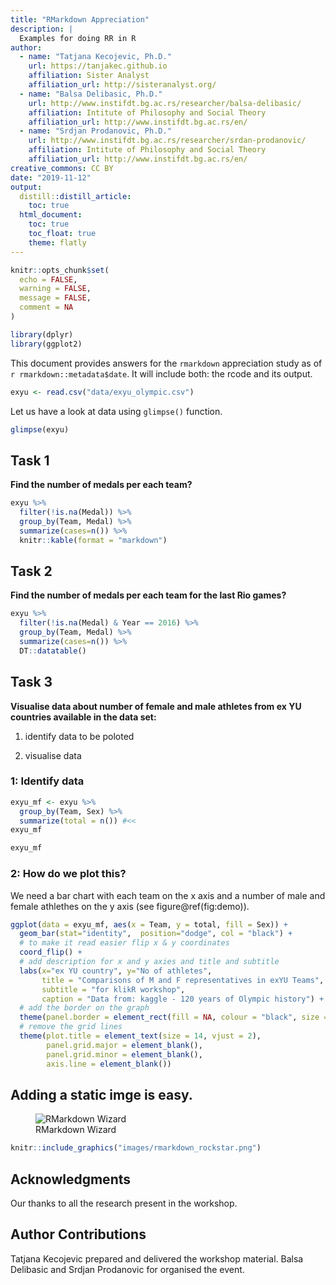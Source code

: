 ```yaml
---
title: "RMarkdown Appreciation"
description: |
  Examples for doing RR in R
author: 
  - name: "Tatjana Kecojevic, Ph.D."
    url: https://tanjakec.github.io
    affiliation: Sister Analyst
    affiliation_url: http://sisteranalyst.org/
  - name: "Balsa Delibasic, Ph.D."  
    url: http://www.instifdt.bg.ac.rs/researcher/balsa-delibasic/
    affiliation: Intitute of Philosophy and Social Theory
    affiliation_url: http://www.instifdt.bg.ac.rs/en/
  - name: "Srdjan Prodanovic, Ph.D."  
    url: http://www.instifdt.bg.ac.rs/researcher/srdan-prodanovic/
    affiliation: Intitute of Philosophy and Social Theory
    affiliation_url: http://www.instifdt.bg.ac.rs/en/
creative_commons: CC BY
date: "2019-11-12"
output:   
  distill::distill_article:
    toc: true
  html_document:
    toc: true
    toc_float: true
    theme: flatly
---
```




```r
knitr::opts_chunk$set(
  echo = FALSE,
  warning = FALSE,
  message = FALSE,
  comment = NA
)
```

```r
library(dplyr) 
library(ggplot2)
```

This document provides answers for the `rmarkdown` appreciation study as of `r rmarkdown::metadata$date`. It will include both: the rcode and its output.


```r
exyu <- read.csv("data/exyu_olympic.csv")
```

Let us have a look at data using `glimpse()` function.

```r
glimpse(exyu)
```

## Task 1

**Find the number of medals per each team?** 

```r
exyu %>% 
  filter(!is.na(Medal)) %>% 
  group_by(Team, Medal) %>% 
  summarize(cases=n()) %>% 
  knitr::kable(format = "markdown")
```

## Task 2

**Find the number of medals per each team for the last Rio games?**

```r
exyu %>% 
  filter(!is.na(Medal) & Year == 2016) %>% 
  group_by(Team, Medal) %>% 
  summarize(cases=n()) %>% 
  DT::datatable()
```

## Task 3

**Visualise data about number of female and male athletes from ex YU countries available in the data set:**

1) identify data to be poloted

2) visualise data

### 1: Identify data

```r
exyu_mf <- exyu %>% 
  group_by(Team, Sex) %>% 
  summarize(total = n()) #<< 
exyu_mf

exyu_mf
```

### 2: How do we plot this? 

We need a bar chart with each team on the x axis and a number of male and female athlethes on the y axis (see figure\@ref(fig:demo)).

```r
ggplot(data = exyu_mf, aes(x = Team, y = total, fill = Sex)) +
  geom_bar(stat="identity",  position="dodge", col = "black") +
  # to make it read easier flip x & y coordinates
  coord_flip() +
  # add description for x and y axies and title and subtitle  
  labs(x="ex YU country", y="No of athletes", 
       title = "Comparisons of M and F representatives in exYU Teams",
       subtitle = "for klikR workshop",
       caption = "Data from: kaggle - 120 years of Olympic history") +
  # add the border on the graph  
  theme(panel.border = element_rect(fill = NA, colour = "black", size = 1)) +
  # remove the grid lines
  theme(plot.title = element_text(size = 14, vjust = 2),
        panel.grid.major = element_blank(),
        panel.grid.minor = element_blank(), 
        axis.line = element_blank())
```
## Adding a static imge is easy. 

![RMarkdown Wizard](images/rmarkdown_wizards.png?width=40pc)


```r
knitr::include_graphics("images/rmarkdown_rockstar.png")
```

## Acknowledgments {.appendix}

Our thanks to all the research present in the workshop.

## Author Contributions {.appendix}

Tatjana Kecojevic prepared and delivered the workshop material. Balsa Delibasic and Srdjan Prodanovic for organised the event.